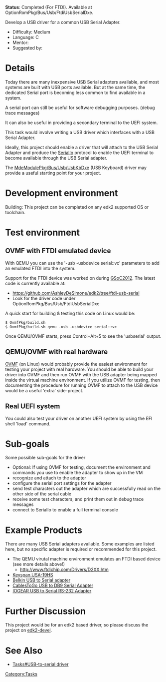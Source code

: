 '''Status''': Completed (For FTDI). Available at OptionRomPkg/Bus/Usb/FtdiUsbSerialDxe.

Develop a USB driver for a common USB Serial Adapter.

* Difficulty: Medium
* Language: C
* Mentor:
* Suggested by: {{sfuser|jljusten}}

= Details =
Today there are many inexpensive USB Serial adapters available, and
most systems are built with USB ports available.
But at the same time, the dedicated Serial port is becoming less
common to find available in a system.

A serial port can still be useful for software debugging purposes.
(debug trace messages)

It can also be useful in providing a secondary terminal to the
UEFI system.

This task would involve writing a USB driver which interfaces with
a USB Serial Adapter.

Ideally, this project should enable a driver that will attach to
the USB Serial Adapter and produce the
[https://edk2.svn.sourceforge.net/svnroot/edk2/trunk/edk2/MdePkg/Include/Protocol/SerialIo.h SerialIo]
protocol to enable the UEFI terminal to become available through
the USB Serial adapter.

The
[https://edk2.svn.sourceforge.net/svnroot/edk2/trunk/edk2/MdeModulePkg/Bus/Usb/UsbKbDxe MdeModulePkg/Bus/Usb/UsbKbDxe]
(USB Keyboard) driver may provide a useful starting point for your project.

= Development environment =
Building: This project can be completed on any edk2 supported OS or toolchain.

= Test environment =

== OVMF with FTDI emulated device ==
With QEMU you can use the '-usb -usbdevice serial::vc' parameters to add an emulated FTDI into the system.

Support for the FTDI device was worked on during [[GSoC2012]]. The latest code is currently available at:
<!-- * https://github.com/jljusten/edk2/tree/ftdi-usb-serial -->
* https://github.com/AshleyDeSimone/edk2/tree/ftdi-usb-serial
* Look for the driver code under OptionRomPkg/Bus/Usb/FtdiUsbSerialDxe

A quick start for building & testing this code on Linux would be:
<Pre>
$ OvmfPkg/build.sh
$ OvmfPkg/build.sh qemu -usb -usbdevice serial::vc
</Pre>
Once QEMU/OVMF starts, press Control+Alt+5 to see the 'usbserial' output.

== QEMU/OVMF with real hardware ==
[http://tianocore.github.io/ovmf/ OVMF] (on Linux) would probably provide the easiest environment for testing your project with real hardware. You should be able to build your driver into OVMF and then run OVMF with the USB adapter being mapped inside the virtual machine environment. If you utilize OVMF for testing, then documenting the procedure for running OVMF to attach to the USB device would be a useful 'extra' side-project.

== Real UEFI system ==
You could also test your driver on another UEFI system by using the EFI shell 'load' command.

= Sub-goals =
Some possible sub-goals for the driver
* Optional: If using OVMF for testing, document the environment and commands you use to enable the adapter to show up in the VM
* recognize and attach to the adapter
* configure the serial port settings for the adapter
* send test characters out the adapter which are successfully read on the other side of the serial cable
* receive some test characters, and print them out in debug trace messages
* connect to SerialIo to enable a full terminal console

=Example Products=
There are many USB Serial adapters available. Some examples are listed here, but no specific adapter is required or recommended for this project.

* The QEMU virutal machine environment emulates an FTDI based device (see more details above!)
** http://www.ftdichip.com/Drivers/D2XX.htm
* [http://www.tripplite.com/en/products/model.cfm?txtSeriesID=849&txtModelID=3914 Keyspan USA-19HS]
* [http://www.belkin.com/IWCatProductPage.process?Product_Id=281230 Belkin USB to Serial adapter]
* [http://www.cablestogo.com/product.asp?cat_id=7057&sku=26886 CablesToGo USB to DB9 Serial Adapter]
* [http://www.iogear.com/product/GUC232A/ IOGEAR USB to Serial RS-232 Adapter]

= Further Discussion =
This project would be for an edk2 based driver, so please discuss the project on [[edk2-devel]].

= See Also =
* [[Tasks#USB-to-serial driver]]

[[Category:Tasks]]
